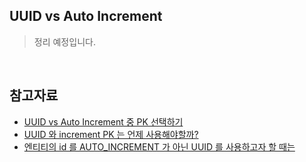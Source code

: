 ## UUID vs Auto Increment

> 정리 예정입니다.

<br/>

## 참고자료 

- [UUID vs Auto Increment 중 PK 선택하기](https://stir.tistory.com/294)
- [UUID 와 increment PK 는 언제 사용해야할까?](https://americanopeople.tistory.com/378)
- [엔티티의 id 를 AUTO_INCREMENT 가 아닌 UUID 를 사용하고자 할 때는](https://devs0n.tistory.com/87)

<br/>

